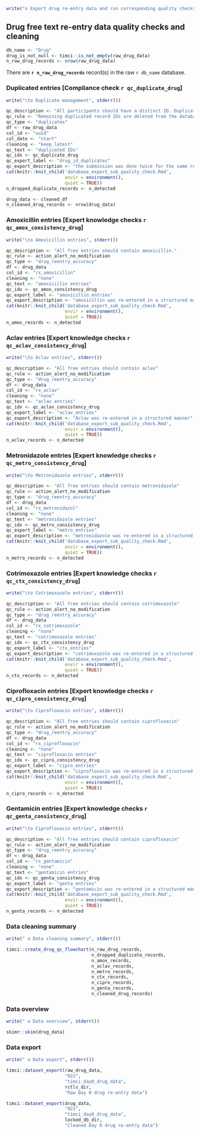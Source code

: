 ```r
write("o Export drug re-entry data and run corresponding quality checks", stderr())
```

\newpage

## Drug free text re-entry data quality checks and cleaning

```r
db_name <- "Drug"
drug_is_not_null <- timci::is_not_empty(raw_drug_data)
n_raw_drug_records <- nrow(raw_drug_data)
```

There are **`r n_raw_drug_records`** record(s) in the raw `r db_name` database.

### Duplicated entries [Compliance check `r qc_duplicate_drug`]

```r
write("\to Duplicate management", stderr())
```

```r
qc_description <- "All participants should have a distinct ID. Duplicated IDs may generate errors for the conduct of follow-ups in the field and results in ambiguous outcomes for duplicated participants once the database is deidentified."
qc_rule <- "Remaining duplicated record IDs are deleted from the database."
qc_type <- "duplicates"
df <- raw_drug_data
col_id <- "uuid"
col_date <- "start"
cleaning <- "keep_latest"
qc_text <- "duplicated IDs"
qc_idx <- qc_duplicate_drug
qc_export_label <- "drug_id_duplicates"
qc_export_description <- "the submission was done twice for the same record ID"
cat(knitr::knit_child('database_export_sub_quality_check.Rmd',
                      envir = environment(),
                      quiet = TRUE))
n_dropped_duplicate_records <- n_detected
```

```r
drug_data <- cleaned_df
n_cleaned_drug_records <- nrow(drug_data)
```

### Amoxicillin entries [Expert knowledge checks `r qc_amox_consistency_drug`]

```r
write("\to Amoxicillin entries", stderr())
```

```r
qc_description <- "All free entries should contain amoxicillin."
qc_rule <- action_alert_no_modification
qc_type <- "drug_reentry_accuracy"
df <- drug_data
col_id <- "rx_amoxicillin"
cleaning <- "none"
qc_text <- "amoxicillin entries"
qc_idx <- qc_amox_consistency_drug
qc_export_label <- "amoxicillin_entries"
qc_export_description <- "amoxicillin was re-entered in a structured manner"
cat(knitr::knit_child('database_export_sub_quality_check.Rmd',
                      envir = environment(),
                      quiet = TRUE))
n_amox_records <- n_detected
```

### Aclav entries [Expert knowledge checks `r qc_aclav_consistency_drug`]

```r
write("\to Aclav entries", stderr())
```

```r
qc_description <- "All free entries should contain aclav"
qc_rule <- action_alert_no_modification
qc_type <- "drug_reentry_accuracy"
df <- drug_data
col_id <- "rx_aclav"
cleaning <- "none"
qc_text <- "aclav entries"
qc_idx <- qc_aclav_consistency_drug
qc_export_label <- "aclav_entries"
qc_export_description <- "Aclav was re-entered in a structured manner"
cat(knitr::knit_child('database_export_sub_quality_check.Rmd',
                      envir = environment(),
                      quiet = TRUE))
n_aclav_records <- n_detected
```

### Metronidazole entries [Expert knowledge checks `r qc_metro_consistency_drug`]

```r
write("\to Metronidazole entries", stderr())
```

```r
qc_description <- "All free entries should contain metronidazole"
qc_rule <- action_alert_no_modification
qc_type <- "drug_reentry_accuracy"
df <- drug_data
col_id <- "rx_metronidazol"
cleaning <- "none"
qc_text <- "metronidazole entries"
qc_idx <- qc_metro_consistency_drug
qc_export_label <- "metro_entries"
qc_export_description <- "metronidazole was re-entered in a structured manner"
cat(knitr::knit_child('database_export_sub_quality_check.Rmd',
                      envir = environment(),
                      quiet = TRUE))
n_metro_records <- n_detected
```

### Cotrimoxazole entries [Expert knowledge checks `r qc_ctx_consistency_drug`]

```r
write("\to Cotrimoxazole entries", stderr())
```

```r
qc_description <- "All free entries should contain cotrimoxazole"
qc_rule <- action_alert_no_modification
qc_type <- "drug_reentry_accuracy"
df <- drug_data
col_id <- "rx_cotrimoxazole"
cleaning <- "none"
qc_text <- "cotrimoxazole entries"
qc_idx <- qc_ctx_consistency_drug
qc_export_label <- "ctx_entries"
qc_export_description <- "cotrimoxazole was re-entered in a structured manner"
cat(knitr::knit_child('database_export_sub_quality_check.Rmd',
                      envir = environment(),
                      quiet = TRUE))
n_ctx_records <- n_detected
```

### Ciprofloxacin entries [Expert knowledge checks `r qc_cipro_consistency_drug`]

```r
write("\to Ciprofloxacin entries", stderr())
```

```r
qc_description <- "All free entries should contain ciprofloxacin"
qc_rule <- action_alert_no_modification
qc_type <- "drug_reentry_accuracy"
df <- drug_data
col_id <- "rx_ciprofloxacin"
cleaning <- "none"
qc_text <- "ciprofloxacin entries"
qc_idx <- qc_cipro_consistency_drug
qc_export_label <- "cipro_entries"
qc_export_description <- "ciprofloxacin was re-entered in a structured manner"
cat(knitr::knit_child('database_export_sub_quality_check.Rmd',
                      envir = environment(),
                      quiet = TRUE))
n_cipro_records <- n_detected
```

### Gentamicin entries [Expert knowledge checks `r qc_genta_consistency_drug`]

```r
write("\to Ciprofloxacin entries", stderr())
```

```r
qc_description <- "All free entries should contain ciprofloxacin"
qc_rule <- action_alert_no_modification
qc_type <- "drug_reentry_accuracy"
df <- drug_data
col_id <- "rx_gentamicin"
cleaning <- "none"
qc_text <- "gentamicin entries"
qc_idx <- qc_genta_consistency_drug
qc_export_label <- "genta_entries"
qc_export_description <- "gentamicin was re-entered in a structured manner"
cat(knitr::knit_child('database_export_sub_quality_check.Rmd',
                      envir = environment(),
                      quiet = TRUE))
n_genta_records <- n_detected
```

### Data cleaning summary

```r
write(" o Data cleaning summary", stderr())
```

```r
timci::create_drug_qc_flowchart(n_raw_drug_records,
                                n_dropped_duplicate_records,
                                n_amox_records,
                                n_aclav_records,
                                n_metro_records,
                                n_ctx_records,
                                n_cipro_records,
                                n_genta_records,
                                n_cleaned_drug_records)
```

### Data overview

```r
write(" o Data overview", stderr())
```

```r
skimr::skim(drug_data)
```

### Data export

```r
write(" o Data export", stderr())
```

```r
timci::dataset_export(raw_drug_data,
                      "02z",
                      "timci_day0_drug_data",
                      rctls_dir,
                      "Raw Day 0 drug re-entry data")
```

```r
timci::dataset_export(drug_data,
                      "02z",
                      "timci_day0_drug_data",
                      locked_db_dir,
                      "Cleaned Day 0 drug re-entry data")
```
